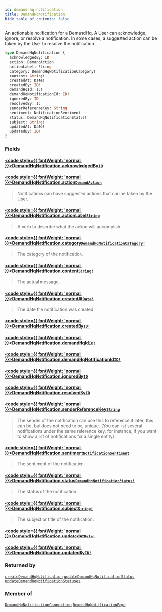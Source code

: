 ```yaml
---
id: demand-hq-notification
title: DemandHqNotification
hide_table_of_contents: false
---
```








An actionable notification for a DemandHq.
A User can acknowledge, ignore, or resolve a notification.
In some cases, a suggested action can be taken by the User to resolve the notification.

```graphql
type DemandHqNotification {
  acknowledgedBy: ID
  action: DemandAction
  actionLabel: String
  category: DemandHqNotificationCategory!
  content: String!
  createdAt: Date!
  createdBy: ID!
  demandHqId: ID!
  demandHqNotificationId: ID!
  ignoredBy: ID
  resolvedBy: ID
  senderReferenceKey: String
  sentiment: NotificationSentiment
  status: DemandHqNotificationStatus!
  subject: String!
  updatedAt: Date!
  updatedBy: ID!
}
```


### Fields

#### [<code style={{ fontWeight: 'normal' }}>DemandHqNotification.<b>acknowledgedBy</b></code>](#)<Bullet />[`ID`](/demand/api/graphql-admin/reference/scalars/id) <Badge class="secondary" text="scalar"/>
> 
> 

#### [<code style={{ fontWeight: 'normal' }}>DemandHqNotification.<b>action</b></code>](#)<Bullet />[`DemandAction`](/demand/api/graphql-admin/reference/unions/demand-action) <Badge class="secondary" text="union"/>
> Notifications can have suggested actions that can be taken by the User.
> 

#### [<code style={{ fontWeight: 'normal' }}>DemandHqNotification.<b>actionLabel</b></code>](#)<Bullet />[`String`](/demand/api/graphql-admin/reference/scalars/string) <Badge class="secondary" text="scalar"/>
> A verb to describe what the action will accomplish.
> 

#### [<code style={{ fontWeight: 'normal' }}>DemandHqNotification.<b>category</b></code>](#)<Bullet />[`DemandHqNotificationCategory!`](/demand/api/graphql-admin/reference/enums/demand-hq-notification-category) <Badge class="secondary" text="non-null"/> <Badge class="secondary" text="enum"/>
> The category of the notification.
> 

#### [<code style={{ fontWeight: 'normal' }}>DemandHqNotification.<b>content</b></code>](#)<Bullet />[`String!`](/demand/api/graphql-admin/reference/scalars/string) <Badge class="secondary" text="non-null"/> <Badge class="secondary" text="scalar"/>
> The actual message.
> 

#### [<code style={{ fontWeight: 'normal' }}>DemandHqNotification.<b>createdAt</b></code>](#)<Bullet />[`Date!`](/demand/api/graphql-admin/reference/scalars/date) <Badge class="secondary" text="non-null"/> <Badge class="secondary" text="scalar"/>
> The date the notification was created.
> 

#### [<code style={{ fontWeight: 'normal' }}>DemandHqNotification.<b>createdBy</b></code>](#)<Bullet />[`ID!`](/demand/api/graphql-admin/reference/scalars/id) <Badge class="secondary" text="non-null"/> <Badge class="secondary" text="scalar"/>
> 
> 

#### [<code style={{ fontWeight: 'normal' }}>DemandHqNotification.<b>demandHqId</b></code>](#)<Bullet />[`ID!`](/demand/api/graphql-admin/reference/scalars/id) <Badge class="secondary" text="non-null"/> <Badge class="secondary" text="scalar"/>
> 
> 

#### [<code style={{ fontWeight: 'normal' }}>DemandHqNotification.<b>demandHqNotificationId</b></code>](#)<Bullet />[`ID!`](/demand/api/graphql-admin/reference/scalars/id) <Badge class="secondary" text="non-null"/> <Badge class="secondary" text="scalar"/>
> 
> 

#### [<code style={{ fontWeight: 'normal' }}>DemandHqNotification.<b>ignoredBy</b></code>](#)<Bullet />[`ID`](/demand/api/graphql-admin/reference/scalars/id) <Badge class="secondary" text="scalar"/>
> 
> 

#### [<code style={{ fontWeight: 'normal' }}>DemandHqNotification.<b>resolvedBy</b></code>](#)<Bullet />[`ID`](/demand/api/graphql-admin/reference/scalars/id) <Badge class="secondary" text="scalar"/>
> 
> 

#### [<code style={{ fontWeight: 'normal' }}>DemandHqNotification.<b>senderReferenceKey</b></code>](#)<Bullet />[`String`](/demand/api/graphql-admin/reference/scalars/string) <Badge class="secondary" text="scalar"/>
> The sender of the notification can use this to reference it later, this can be, but does not need to be, unique.
(You can list several notifications under the same reference key, for
instance, if you want to show a list of notifications for a single entity)
> 

#### [<code style={{ fontWeight: 'normal' }}>DemandHqNotification.<b>sentiment</b></code>](#)<Bullet />[`NotificationSentiment`](/demand/api/graphql-admin/reference/enums/notification-sentiment) <Badge class="secondary" text="enum"/>
> The sentiment of the notification.
> 

#### [<code style={{ fontWeight: 'normal' }}>DemandHqNotification.<b>status</b></code>](#)<Bullet />[`DemandHqNotificationStatus!`](/demand/api/graphql-admin/reference/enums/demand-hq-notification-status) <Badge class="secondary" text="non-null"/> <Badge class="secondary" text="enum"/>
> The status of the notification.
> 

#### [<code style={{ fontWeight: 'normal' }}>DemandHqNotification.<b>subject</b></code>](#)<Bullet />[`String!`](/demand/api/graphql-admin/reference/scalars/string) <Badge class="secondary" text="non-null"/> <Badge class="secondary" text="scalar"/>
> The subject or title of the notification.
> 

#### [<code style={{ fontWeight: 'normal' }}>DemandHqNotification.<b>updatedAt</b></code>](#)<Bullet />[`Date!`](/demand/api/graphql-admin/reference/scalars/date) <Badge class="secondary" text="non-null"/> <Badge class="secondary" text="scalar"/>
> 
> 

#### [<code style={{ fontWeight: 'normal' }}>DemandHqNotification.<b>updatedBy</b></code>](#)<Bullet />[`ID!`](/demand/api/graphql-admin/reference/scalars/id) <Badge class="secondary" text="non-null"/> <Badge class="secondary" text="scalar"/>
> 
> 



### Returned by

[`createDemandHqNotification`](/demand/api/graphql-admin/reference/mutations/create-demand-hq-notification)  <Badge class="secondary" text="mutation"/><Bullet />[`updateDemandHqNotificationStatus`](/demand/api/graphql-admin/reference/mutations/update-demand-hq-notification-status)  <Badge class="secondary" text="mutation"/><Bullet />[`updateDemandHqNotificationStatuses`](/demand/api/graphql-admin/reference/mutations/update-demand-hq-notification-statuses)  <Badge class="secondary" text="mutation"/>

### Member of

[`DemandHqNotificationConnection`](/demand/api/graphql-admin/reference/objects/demand-hq-notification-connection)  <Badge class="secondary" text="object"/><Bullet />[`DemandHqNotificationEdge`](/demand/api/graphql-admin/reference/objects/demand-hq-notification-edge)  <Badge class="secondary" text="object"/>



